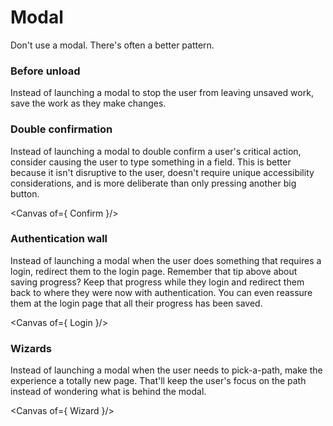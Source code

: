 
<Meta title="Components/Modal" />

# Modal

Don't use a modal. There's often a better pattern.

### Before unload

Instead of launching a modal to stop the user from leaving unsaved work, save the work as they make changes.

### Double confirmation

Instead of launching a modal to double confirm a user's critical action, consider causing the user to type something in a field. This is better because it isn't disruptive to the user, doesn't require unique accessibility considerations, and is more deliberate than only pressing another big button.

<Canvas of={ Confirm }/>

### Authentication wall

Instead of launching a modal when the user does something that requires a login, redirect them to the login page. Remember that tip above about saving progress? Keep that progress while they login and redirect them back to where they were now with authentication. You can even reassure them at the login page that all their progress has been saved.

<Canvas of={ Login }/>

### Wizards

Instead of launching a modal when the user needs to pick-a-path, make the experience a totally new page. That'll keep the user's focus on the path instead of wondering what is behind the modal.

<Canvas of={ Wizard }/>